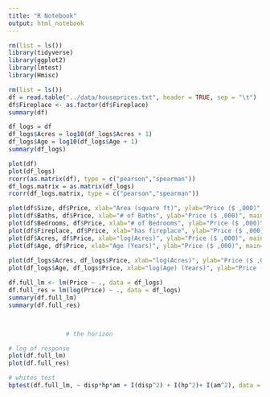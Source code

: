 ```yaml
---
title: "R Notebook"
output: html_notebook
---
```


```r
rm(list = ls())
library(tidyverse)
library(ggplot2)
library(lmtest)
library(Hmisc)
```

```r
rm(list = ls())
df = read.table("../data/houseprices.txt", header = TRUE, sep = "\t")
df$Fireplace <- as.factor(df$Fireplace)
summary(df)

df_logs = df
df_logs$Acres = log10(df_logs$Acres + 1)
df_logs$Age = log10(df_logs$Age + 1)
summary(df_logs)

```

```r
plot(df)
plot(df_logs)
rcorr(as.matrix(df), type = c("pearson","spearman"))
df_logs.matrix = as.matrix(df_logs)
rcorr(df_logs.matrix, type = c("pearson","spearman"))
```

```r
plot(df$Size, df$Price, xlab="Area (square ft)", ylab="Price ($ ,000)", main="Price by Size")
plot(df$Baths, df$Price, xlab="# of Baths", ylab="Price ($ ,000)", main="Price by Baths")
plot(df$Bedrooms, df$Price, xlab="# of Bedrooms", ylab="Price ($ ,000)", main="Price by Bedrooms")
plot(df$Fireplace, df$Price, xlab="has fireplace", ylab="Price ($ ,000)", main="Price by Fireplace")
plot(df$Acres, df$Price, xlab="log(Acres)", ylab="Price ($ ,000)", main="Price by Acres")
plot(df$Age, df$Price, xlab="Age (Years)", ylab="Price ($ ,000)", main="Price by Age")
     
plot(df_logs$Acres, df_logs$Price, xlab="log(Acres)", ylab="Price ($ ,000)", main="Price by log(Acres)")
plot(df_logs$Age, df_logs$Price, xlab="log(Age) (Years)", ylab="Price ($ ,000)", main="Price by log(Age)")
```

```r
df.full_lm <- lm(Price ~ ., data = df_logs)
df.full_res = lm(log(Price) ~ ., data = df_logs)
summary(df.full_lm)
summary(df.full_res)



                # the horizon
```

```r
# log of response
plot(df.full_lm)
plot(df.full_res)
```

```r
# whites test
bptest(df.full_lm, ~ disp*hp*am + I(disp^2) + I(hp^2)+ I(am^2), data = mtcars)
```
